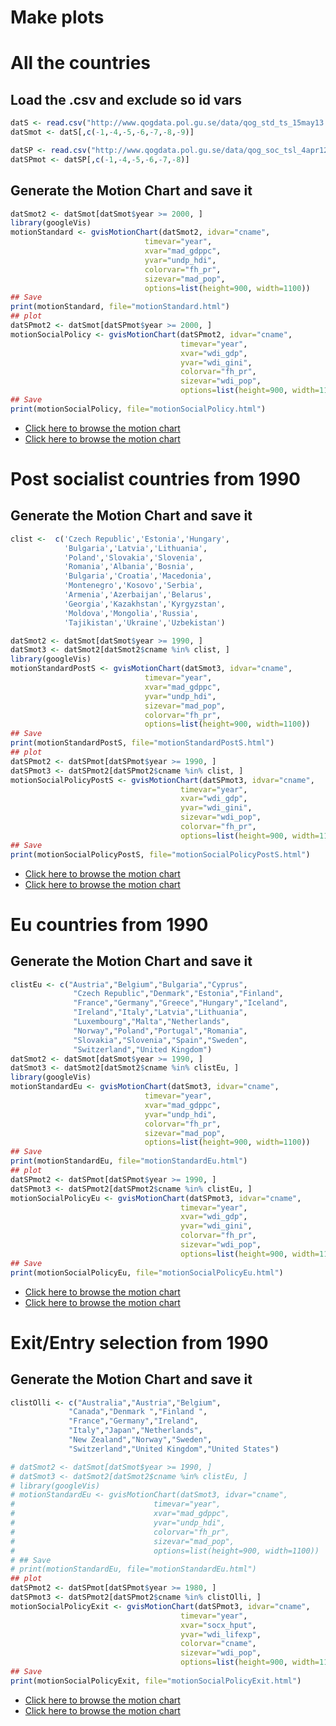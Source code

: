 # Make plots

# All the countries

## Load the .csv and exclude so id vars

```r
datS <- read.csv("http://www.qogdata.pol.gu.se/data/qog_std_ts_15may13.csv",  sep = ";")
datSmot <- datS[,c(-1,-4,-5,-6,-7,-8,-9)]

datSP <- read.csv("http://www.qogdata.pol.gu.se/data/qog_soc_tsl_4apr12.csv",  sep = ";")
datSPmot <- datSP[,c(-1,-4,-5,-6,-7,-8)]
```


## Generate the Motion Chart and save it
```r
datSmot2 <- datSmot[datSmot$year >= 2000, ]
library(googleVis)
motionStandard <- gvisMotionChart(datSmot2, idvar="cname",
                              timevar="year",
                              xvar="mad_gdppc",
                              yvar="undp_hdi",
                              colorvar="fh_pr",
                              sizevar="mad_pop",
                              options=list(height=900, width=1100))
## Save
print(motionStandard, file="motionStandard.html")
## plot
datSPmot2 <- datSmot[datSPmot$year >= 2000, ]
motionSocialPolicy <- gvisMotionChart(datSPmot2, idvar="cname",
                                      timevar="year",
                                      xvar="wdi_gdp",
                                      yvar="wdi_gini",
                                      colorvar="fh_pr",
                                      sizevar="wdi_pop",
                                      options=list(height=900, width=1100))
## Save
print(motionSocialPolicy, file="motionSocialPolicy.html")
```


- [Click here to browse the motion chart](http://muuankarski.github.io/QogGVis/motionStandard.html)
- [Click here to browse the motion chart](http://muuankarski.github.io/QogGVis/motionSocialPolicy.html)

# Post socialist countries from 1990

## Generate the Motion Chart and save it
```r
clist <-  c('Czech Republic','Estonia','Hungary',
            'Bulgaria','Latvia','Lithuania',
            'Poland','Slovakia','Slovenia',
            'Romania','Albania','Bosnia',
            'Bulgaria','Croatia','Macedonia',
            'Montenegro','Kosovo','Serbia',
            'Armenia','Azerbaijan','Belarus',
            'Georgia','Kazakhstan','Kyrgyzstan',
            'Moldova','Mongolia','Russia',
            'Tajikistan','Ukraine','Uzbekistan')

datSmot2 <- datSmot[datSmot$year >= 1990, ]
datSmot3 <- datSmot2[datSmot2$cname %in% clist, ]
library(googleVis)
motionStandardPostS <- gvisMotionChart(datSmot3, idvar="cname",
                              timevar="year",
                              xvar="mad_gdppc",
                              yvar="undp_hdi",
                              sizevar="mad_pop",
                              colorvar="fh_pr",
                              options=list(height=900, width=1100))
## Save
print(motionStandardPostS, file="motionStandardPostS.html")
## plot
datSPmot2 <- datSPmot[datSPmot$year >= 1990, ]
datSPmot3 <- datSPmot2[datSPmot2$cname %in% clist, ]
motionSocialPolicyPostS <- gvisMotionChart(datSPmot3, idvar="cname",
                                      timevar="year",
                                      xvar="wdi_gdp",
                                      yvar="wdi_gini",
                                      sizevar="wdi_pop",
                                      colorvar="fh_pr",
                                      options=list(height=900, width=1100))
## Save
print(motionSocialPolicyPostS, file="motionSocialPolicyPostS.html")
```


- [Click here to browse the motion chart](http://muuankarski.github.io/QogGVis/motionStandardPostS.html)
- [Click here to browse the motion chart](http://muuankarski.github.io/QogGVis/motionSocialPolicyPostS.html)


# Eu countries from 1990

## Generate the Motion Chart and save it
```r
clistEu <- c("Austria","Belgium","Bulgaria","Cyprus",
              "Czech Republic","Denmark","Estonia","Finland",
              "France","Germany","Greece","Hungary","Iceland",
              "Ireland","Italy","Latvia","Lithuania",
              "Luxembourg","Malta","Netherlands",
              "Norway","Poland","Portugal","Romania",
              "Slovakia","Slovenia","Spain","Sweden",
              "Switzerland","United Kingdom")
datSmot2 <- datSmot[datSmot$year >= 1990, ]
datSmot3 <- datSmot2[datSmot2$cname %in% clistEu, ]
library(googleVis)
motionStandardEu <- gvisMotionChart(datSmot3, idvar="cname",
                              timevar="year",
                              xvar="mad_gdppc",
                              yvar="undp_hdi",
                              colorvar="fh_pr",
                              sizevar="mad_pop",
                              options=list(height=900, width=1100))
## Save
print(motionStandardEu, file="motionStandardEu.html")
## plot
datSPmot2 <- datSPmot[datSPmot$year >= 1990, ]
datSPmot3 <- datSPmot2[datSPmot2$cname %in% clistEu, ]
motionSocialPolicyEu <- gvisMotionChart(datSPmot3, idvar="cname",
                                      timevar="year",
                                      xvar="wdi_gdp",
                                      yvar="wdi_gini",
                                      colorvar="fh_pr",
                                      sizevar="wdi_pop",
                                      options=list(height=900, width=1100))
## Save
print(motionSocialPolicyEu, file="motionSocialPolicyEu.html")
```

- [Click here to browse the motion chart](http://muuankarski.github.io/QogGVis/motionStandardEu.html)
- [Click here to browse the motion chart](http://muuankarski.github.io/QogGVis/motionSocialPolicyEu.html)

# Exit/Entry selection from 1990

## Generate the Motion Chart and save it
```r
clistOlli <- c("Australia","Austria","Belgium",
             "Canada","Denmark ","Finland ",
             "France","Germany","Ireland",
             "Italy","Japan","Netherlands",
             "New Zealand","Norway","Sweden",
             "Switzerland","United Kingdom","United States")

# datSmot2 <- datSmot[datSmot$year >= 1990, ]
# datSmot3 <- datSmot2[datSmot2$cname %in% clistEu, ]
# library(googleVis)
# motionStandardEu <- gvisMotionChart(datSmot3, idvar="cname",
#                               timevar="year",
#                               xvar="mad_gdppc",
#                               yvar="undp_hdi",
#                               colorvar="fh_pr",
#                               sizevar="mad_pop",
#                               options=list(height=900, width=1100))
# ## Save
# print(motionStandardEu, file="motionStandardEu.html")
## plot
datSPmot2 <- datSPmot[datSPmot$year >= 1980, ]
datSPmot3 <- datSPmot2[datSPmot2$cname %in% clistOlli, ]
motionSocialPolicyExit <- gvisMotionChart(datSPmot3, idvar="cname",
                                      timevar="year",
                                      xvar="socx_hput",
                                      yvar="wdi_lifexp",
                                      colorvar="cname",
                                      sizevar="wdi_pop",
                                      options=list(height=900, width=1100))
## Save
print(motionSocialPolicyExit, file="motionSocialPolicyExit.html")
```

- [Click here to browse the motion chart](http://muuankarski.github.io/QogGVis/motionStandardEu.html)
- [Click here to browse the motion chart](http://muuankarski.github.io/QogGVis/motionSocialPolicyEu.html)
